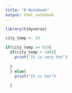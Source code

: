 ```yaml
---
title: "R Notebook"
output: html_notebook
---
```



```r
library(tidyverse)
```

```r
city_temp <- 24

if(city_temp >= 85){
  if(city_temp > 100){
    print("It is very hot")
    
  }
  } else{
    print("It is hot")
    
  }

```

